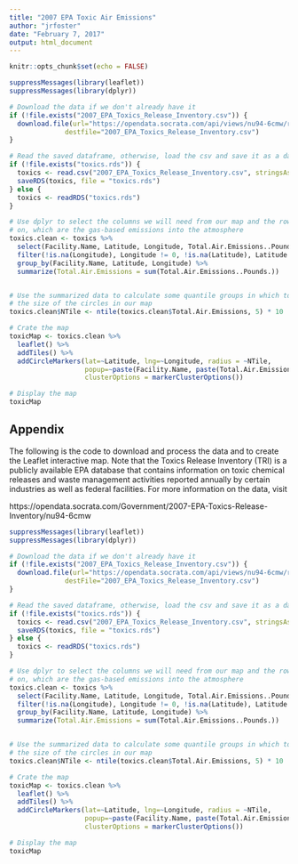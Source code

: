```yaml
---
title: "2007 EPA Toxic Air Emissions"
author: "jrfoster"
date: "February 7, 2017"
output: html_document
---
```


```r
knitr::opts_chunk$set(echo = FALSE)
```

```r
suppressMessages(library(leaflet))
suppressMessages(library(dplyr))

# Download the data if we don't already have it
if (!file.exists("2007_EPA_Toxics_Release_Inventory.csv")) {
  download.file(url="https://opendata.socrata.com/api/views/nu94-6cmw/rows.csv?accessType=DOWNLOAD",
              destfile="2007_EPA_Toxics_Release_Inventory.csv")
}

# Read the saved dataframe, otherwise, load the csv and save it as a dataframe
if (!file.exists("toxics.rds")) {
  toxics <- read.csv("2007_EPA_Toxics_Release_Inventory.csv", stringsAsFactors=FALSE)
  saveRDS(toxics, file = "toxics.rds")
} else {
  toxics <- readRDS("toxics.rds")
}

# Use dplyr to select the columns we will need from our map and the rows we will be focusing
# on, which are the gas-based emissions into the atmosphere
toxics.clean <- toxics %>%
  select(Facility.Name, Latitude, Longitude, Total.Air.Emissions..Pounds.) %>%
  filter(!is.na(Longitude), Longitude != 0, !is.na(Latitude), Latitude != 0, Total.Air.Emissions..Pounds. > 0) %>%
  group_by(Facility.Name, Latitude, Longitude) %>%
  summarize(Total.Air.Emissions = sum(Total.Air.Emissions..Pounds.))


# Use the summarized data to calculate some quantile groups in which to place each which will determine
# the size of the circles in our map
toxics.clean$NTile <- ntile(toxics.clean$Total.Air.Emissions, 5) * 10

```

```r
# Crate the map
toxicMap <- toxics.clean %>%
  leaflet() %>%
  addTiles() %>%
  addCircleMarkers(lat=~Latitude, lng=~Longitude, radius = ~NTile,
                   popup=~paste(Facility.Name, paste(Total.Air.Emissions," lbs"), sep="<br>"), 
                   clusterOptions = markerClusterOptions())
```

```r
# Display the map
toxicMap
```

## Appendix

The following is the code to download and process the data and to create the Leaflet interactive map.  Note that the Toxics Release Inventory (TRI) is a publicly available EPA database that contains information on toxic chemical releases and waste management activities reported annually by certain industries as well as federal facilities.  For more information on the data, visit 

https://opendata.socrata.com/Government/2007-EPA-Toxics-Release-Inventory/nu94-6cmw

```r
suppressMessages(library(leaflet))
suppressMessages(library(dplyr))

# Download the data if we don't already have it
if (!file.exists("2007_EPA_Toxics_Release_Inventory.csv")) {
  download.file(url="https://opendata.socrata.com/api/views/nu94-6cmw/rows.csv?accessType=DOWNLOAD",
              destFile="2007_EPA_Toxics_Release_Inventory.csv")
}

# Read the saved dataframe, otherwise, load the csv and save it as a dataframe
if (!file.exists("toxics.rds")) {
  toxics <- read.csv("2007_EPA_Toxics_Release_Inventory.csv", stringsAsFactors=FALSE)
  saveRDS(toxics, file = "toxics.rds")
} else {
  toxics <- readRDS("toxics.rds")
}

# Use dplyr to select the columns we will need from our map and the rows we will be focusing
# on, which are the gas-based emissions into the atmosphere
toxics.clean <- toxics %>%
  select(Facility.Name, Latitude, Longitude, Total.Air.Emissions..Pounds.) %>%
  filter(!is.na(Longitude), Longitude != 0, !is.na(Latitude), Latitude != 0, Total.Air.Emissions..Pounds. > 0) %>%
  group_by(Facility.Name, Latitude, Longitude) %>%
  summarize(Total.Air.Emissions = sum(Total.Air.Emissions..Pounds.))


# Use the summarized data to calculate some quantile groups in which to place each which will determine
# the size of the circles in our map
toxics.clean$NTile <- ntile(toxics.clean$Total.Air.Emissions, 5) * 10

# Crate the map
toxicMap <- toxics.clean %>%
  leaflet() %>%
  addTiles() %>%
  addCircleMarkers(lat=~Latitude, lng=~Longitude, radius = ~NTile,
                   popup=~paste(Facility.Name, paste(Total.Air.Emissions," lbs"), sep="<br>"), 
                   clusterOptions = markerClusterOptions())

# Display the map
toxicMap
```